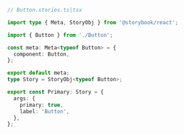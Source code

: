 ```ts
// Button.stories.ts|tsx

import type { Meta, StoryObj } from '@storybook/react';

import { Button } from './Button';

const meta: Meta<typeof Button> = {
  component: Button,
};

export default meta;
type Story = StoryObj<typeof Button>;

export const Primary: Story = {
  args: {
    primary: true,
    label: 'Button',
  },
};
```
